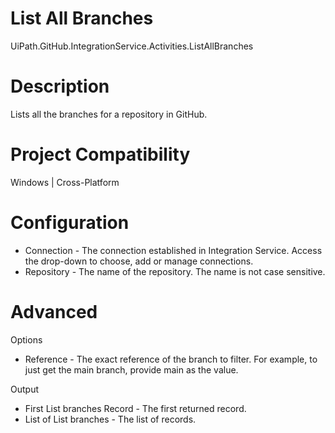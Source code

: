 ﻿# List All Branches

UiPath.GitHub.IntegrationService.Activities.ListAllBranches

# Description

Lists all the branches for a repository in GitHub.

# Project Compatibility

Windows | Cross-Platform

# Configuration

* Connection - The connection established in Integration Service. Access the drop-down to choose, add or manage connections.
* Repository - The name of the repository. The name is not case sensitive.

# Advanced

Options

* Reference - The exact reference of the branch to filter. For example, to just get the main branch, provide main as the value.

Output

* First List branches Record - The first returned record.
* List of List branches - The list of records.
